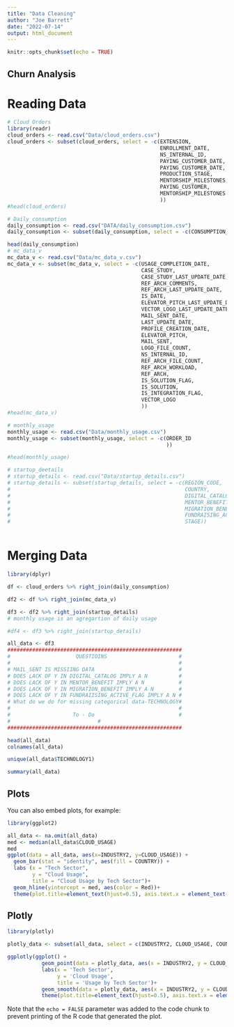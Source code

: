```yaml
---
title: "Data Cleaning"
author: "Joe Barrett"
date: "2022-07-14"
output: html_document
---
```


```r
knitr::opts_chunk$set(echo = TRUE)
```

## Churn Analysis

# Reading Data

```r
# Cloud Orders
library(readr)
cloud_orders <- read.csv("Data/cloud_orders.csv")
cloud_orders <- subset(cloud_orders, select = -c(EXTENSION,
                                                 ENROLLMENT_DATE,
                                                 NS_INTERNAL_ID,
                                                 PAYING_CUSTOMER_DATE,
                                                 PAYING_CUSTOMER_DATE,
                                                 PRODUCTION_STAGE,
                                                 MENTORSHIP_MILESTONES,
                                                 PAYING_CUSTOMER,
                                                 MENTORSHIP_MILESTONES
                                                 ))
#head(cloud_orders)

# Daily_consumption
daily_consumption <- read.csv("DATA/daily_consumption.csv")
daily_consumption <- subset(daily_consumption, select = -c(CONSUMPTION_DATE))

head(daily_consumption)
# mc_data_v
mc_data_v <- read.csv("Data/mc_data_v.csv")
mc_data_v <- subset(mc_data_v, select = -c(USAGE_COMPLETION_DATE,
                                           CASE_STUDY,
                                           CASE_STUDY_LAST_UPDATE_DATE,
                                           REF_ARCH_COMMENTS,
                                           REF_ARCH_LAST_UPDATE_DATE,
                                           IS_DATE,
                                           ELEVATOR_PITCH_LAST_UPDATE_DATE,
                                           VECTOR_LOGO_LAST_UPDATE_DATE,
                                           MAIL_SENT_DATE,
                                           LAST_UPDATE_DATE,
                                           PROFILE_CREATION_DATE,
                                           ELEVATOR_PITCH,
                                           MAIL_SENT,
                                           LOGO_FILE_COUNT,
                                           NS_INTERNAL_ID,
                                           REF_ARCH_FILE_COUNT,
                                           REF_ARCH_WORKLOAD,
                                           REF_ARCH,
                                           IS_SOLUTION_FLAG,
                                           IS_SOLUTION,
                                           IS_INTEGRATION_FLAG,
                                           VECTOR_LOGO
                                           ))
#head(mc_data_v)

# monthly_usage
monthly_usage <- read.csv("Data/monthly_usage.csv")
monthly_usage <- subset(monthly_usage, select = -c(ORDER_ID
                                                   ))

#head(monthly_usage)

# startup_deetails
# startup_details <- read.csv("Data/startup_details.csv")
# startup_details <- subset(startup_details, select = -c(REGION_CODE,
#                                                        COUNTRY,
#                                                        DIGITAL_CATALOUGE,
#                                                        MENTOR_BENEFIT,
#                                                        MIGRATION_BENEFIT,
#                                                        FUNDRAISING_ACTIVE_FLAG,
#                                                        STAGE))



```
# Merging Data

```r
library(dplyr)

df <- cloud_orders %>% right_join(daily_consumption)

df2 <- df %>% right_join(mc_data_v)

df3 <- df2 %>% right_join(startup_details)
# monthly usage is an agregartion of daily usage

#df4 <- df3 %>% right_join(startup_details)

all_data <- df3
########################################################
#                     QUESTIOINS                       #       
#                                                      #
# MAIL_SENT IS MISSIING DATA                           #
# DOES LACK OF Y IN DIGITAL_CATALOG IMPLY A N          #
# DOES LACK OF Y IN MENTOR_BENEFIT IMPLY A N           #
# DOES LACK OF Y IN MIGRATION_BENEFIT IMPLY A N        #
# DOES LACK OF Y IN FUNDRAIISING_ACTIVE_FLAG IMPLY A N #
# What do we do for missing categorical data-TECHNOLOGY#                                #                                                      #
#                                                      #
#                    To - Do                           #
#                            #
########################################################

head(all_data)
colnames(all_data)

unique(all_data$TECHNOLOGY1)

```





```r
summary(all_data)
```

## Plots

You can also embed plots, for example:

```r
library(ggplot2)

all_data <- na.omit(all_data)
med <- median(all_data$CLOUD_USAGE)
med
ggplot(data = all_data, aes(x=INDUSTRY2, y=CLOUD_USAGE)) +
  geom_bar(stat = "identity", aes(fill = COUNTRY)) + 
  labs (x = "Tech Sector",
        y = "Cloud Usage",
        title = "Cloud Usage by Tech Sector")+
  geom_hline(yintercept = med, aes(color = Red))+
  theme(plot.title=element_text(hjust=0.5), axis.text.x = element_text(angle = 45, hjust = 1))
```

## Plotly

```r
library(plotly)

plotly_data <- subset(all_data, select = c(INDUSTRY2, CLOUD_USAGE, COUNTRY))

ggplotly(ggplot() + 
           geom_point(data = plotly_data, aes(x = INDUSTRY2, y = CLOUD_USAGE, color = COUNTRY)) + 
           labs(x = 'Tech Sector', 
                y = 'Cloud Usage', 
                title = 'Usage by Tech Sector')+
           geom_smooth(data = plotly_data, aes(x = INDUSTRY2, y = CLOUD_USAGE, color = COUNTRY), se = FALSE, method = "loess") +
           theme(plot.title=element_text(hjust=0.5), axis.text.x = element_text(angle = 45)))

```


Note that the `echo = FALSE` parameter was added to the code chunk to prevent printing of the R code that generated the plot.

